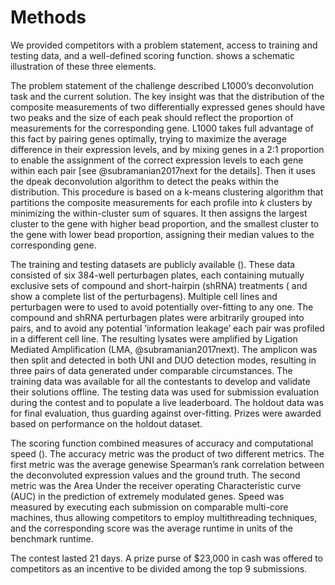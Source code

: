 # Methods

We provided competitors with a problem statement, access to training and testing data, and a well-defined scoring function. \Fig{figure-methods} shows a schematic illustration of these three elements.  

The problem statement of the challenge described L1000's deconvolution task and the current solution. The key insight was that the distribution of the composite measurements of two differentially expressed genes should have two peaks and the size of each peak should reflect the proportion of measurements for the corresponding gene. L1000 takes full advantage of this fact by pairing genes optimally, trying to maximize the average difference in their expression levels, and by mixing genes in a 2:1 proportion to enable the assignment of the correct expression levels to each gene within each pair [see @subramanian2017next for the details]. Then it uses the dpeak deconvolution algorithm to detect the peaks within the distribution. This procedure is based on a k-means clustering algorithm that partitions the composite measurements for each profile into $k$ clusters by minimizing the within-cluster sum of squares. It then assigns the largest cluster to the gene with higher bead proportion, and the smallest cluster to the gene with lower bead proportion, assigning their median values to the corresponding gene.

The training and testing datasets are publicly available (\nameref{s2-data}). These data consisted of six 384-well perturbagen plates, each containing mutually exclusive sets of compound and short-hairpin (shRNA) treatments (\nameref{s1-table} and \nameref{s2-table} show a complete list of the perturbagens). Multiple cell lines and perturbagen were to used to avoid potentially over-fitting to any one. The compound and shRNA perturbagen plates were arbitrarily grouped into pairs, and to avoid any potential 'information leakage' each pair was profiled in a different cell line. The resulting lysates were amplified by Ligation Mediated Amplification (LMA, @subramanian2017next). The amplicon was then split and detected in both UNI and DUO detection modes, resulting in three pairs of data generated under comparable circumstances.  The training data was available for all the contestants to develop and validate their solutions offline. The testing data was used for submission evaluation during the contest and to populate a live leaderboard. The holdout data was for final evaluation, thus guarding against over-fitting. Prizes were awarded based on performance on the holdout dataset. 

The scoring function combined measures of accuracy and computational speed (\nameref{s1-appendix}). The accuracy metric was the product of two different metrics. The first metric was the average genewise Spearman's rank correlation between the deconvoluted expression values and the ground truth. The second metric was the Area Under the receiver operating Characteristic curve (AUC) in the prediction of extremely modulated genes. Speed was measured by executing each submission on comparable multi-core machines, thus allowing competitors to employ multithreading techniques, and the corresponding score was the average runtime in units of the benchmark runtime.

The contest lasted 21 days. A prize purse of $23,000 in cash was offered to competitors as an incentive to be divided among the top 9 submissions.


<!-- (prize split: 80, 60, 40, 20, 10, 8, 6, 4, and 1 hundred dollars). -->
